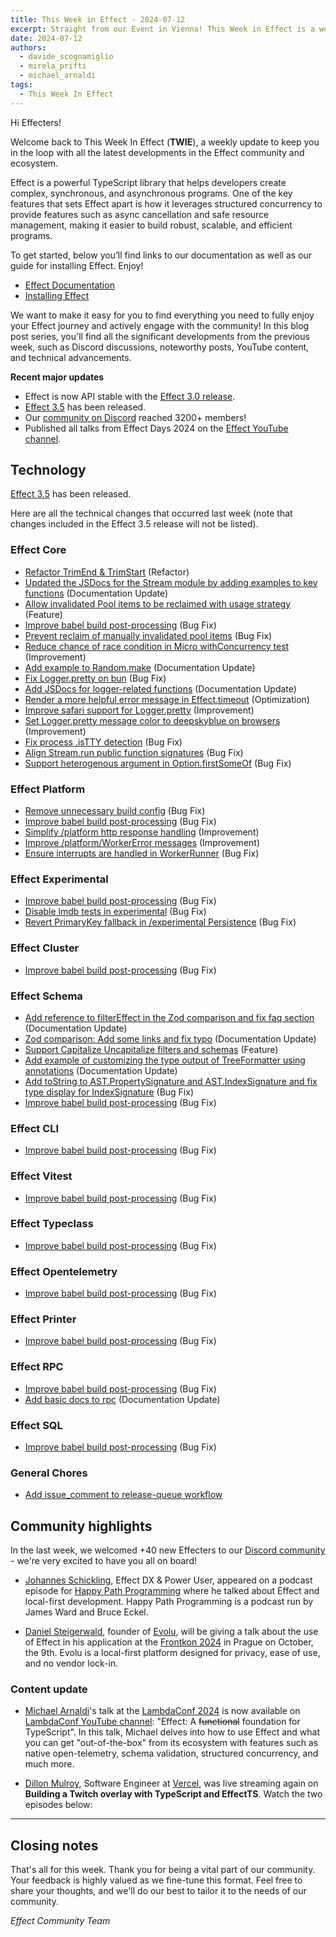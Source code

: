 ```yaml
---
title: This Week in Effect - 2024-07-12
excerpt: Straight from our Event in Vienna! This Week in Effect is a weekly blog post that makes a summary of what happened in the Effect Community and Ecosystem to help you keep track of all the news, features and changes!
date: 2024-07-12
authors:
  - davide_scognamiglio
  - mirela_prifti
  - michael_arnaldi
tags:
  - This Week In Effect
---
```



Hi Effecters!

Welcome back to This Week In Effect (**TWIE**), a weekly update to keep you in the loop with all the latest developments in the Effect community and ecosystem.

Effect is a powerful TypeScript library that helps developers create complex, synchronous, and asynchronous programs. One of the key features that sets Effect apart is how it leverages structured concurrency to provide features such as async cancellation and safe resource management, making it easier to build robust, scalable, and efficient programs.

To get started, below you’ll find links to our documentation as well as our guide for installing Effect. Enjoy!

- [Effect Documentation](/docs/getting-started/introduction/)
- [Installing Effect](/docs/getting-started/installation/)

We want to make it easy for you to find everything you need to fully enjoy your Effect journey and actively engage with the community! In this blog post series, you'll find all the significant developments from the previous week, such as Discord discussions, noteworthy posts, YouTube content, and technical advancements.

**Recent major updates**

- Effect is now API stable with the [Effect 3.0 release](https://effect.website/blog/effect-3.0).
- [Effect 3.5](https://effect.website/blog/effect-3.5) has been released.
- Our [community on Discord](https://discord.gg/effect-ts) reached 3200+ members!
- Published all talks from Effect Days 2024 on the [Effect YouTube channel](https://www.youtube.com/@effect-ts).

## Technology

[Effect 3.5](https://effect.website/blog/effect-3.5) has been released.

Here are all the technical changes that occurred last week (note that changes included in the Effect 3.5 release will not be listed).

### Effect Core

- [Refactor TrimEnd & TrimStart](https://github.com/Effect-TS/effect/pull/3181) (Refactor)
- [Updated the JSDocs for the Stream module by adding examples to key functions](https://github.com/Effect-TS/effect/pull/3204) (Documentation Update)
- [Allow invalidated Pool items to be reclaimed with usage strategy](https://github.com/Effect-TS/effect/pull/3202) (Feature)
- [Improve babel build post-processing](https://github.com/Effect-TS/effect/pull/3206) (Bug Fix)
- [Prevent reclaim of manually invalidated pool items](https://github.com/Effect-TS/effect/pull/3210) (Bug Fix)
- [Reduce chance of race condition in Micro withConcurrency test](https://github.com/Effect-TS/effect/pull/3211) (Improvement)
- [Add example to Random.make](https://github.com/Effect-TS/effect/pull/3219/) (Documentation Update)
- [Fix Logger.pretty on bun](https://github.com/Effect-TS/effect/pull/3220) (Bug Fix)
- [Add JSDocs for logger-related functions](https://github.com/Effect-TS/effect/pull/3221) (Documentation Update)
- [Render a more helpful error message in Effect.timeout](https://github.com/Effect-TS/effect/pull/3228) (Optimization)
- [Improve safari support for Logger.pretty](https://github.com/Effect-TS/effect/pull/3235) (Improvement)
- [Set Logger.pretty message color to deepskyblue on browsers](https://github.com/Effect-TS/effect/pull/3236) (Improvement)
- [Fix process .isTTY detection](https://github.com/Effect-TS/effect/pull/3240) (Bug Fix)
- [Align Stream.run public function signatures](https://github.com/Effect-TS/effect/pull/3238) (Bug Fix)
- [Support heterogenous argument in Option.firstSomeOf](https://github.com/Effect-TS/effect/pull/3230) (Bug Fix)

### Effect Platform

- [Remove unnecessary build config](https://github.com/Effect-TS/effect/pull/3207) (Bug Fix)
- [Improve babel build post-processing](https://github.com/Effect-TS/effect/pull/3206) (Bug Fix)
- [Simplify /platform http response handling](https://github.com/Effect-TS/effect/pull/3209) (Improvement)
- [Improve /platform/WorkerError messages](https://github.com/Effect-TS/effect/pull/3223) (Improvement)
- [Ensure interrupts are handled in WorkerRunner](https://github.com/Effect-TS/effect/pull/3241) (Bug Fix)

### Effect Experimental

- [Improve babel build post-processing](https://github.com/Effect-TS/effect/pull/3206) (Bug Fix)
- [Disable lmdb tests in experimental](https://github.com/Effect-TS/effect/pull/3217) (Bug Fix)
- [Revert PrimaryKey fallback in /experimental Persistence](https://github.com/Effect-TS/effect/pull/3233) (Bug Fix)

### Effect Cluster

- [Improve babel build post-processing](https://github.com/Effect-TS/effect/pull/3206) (Bug Fix)

### Effect Schema

- [Add reference to filterEffect in the Zod comparison and fix faq section](https://github.com/Effect-TS/effect/pull/3182) (Documentation Update)
- [Zod comparison: Add some links and fix typo](https://github.com/Effect-TS/effect/pull/3183) (Documentation Update)
- [Support Capitalize Uncapitalize filters and schemas](https://github.com/Effect-TS/effect/pull/3192) (Feature)
- [Add example of customizing the type output of TreeFormatter using annotations](https://github.com/Effect-TS/effect/pull/3193) (Documentation Update)
- [Add toString to AST.PropertySignature and AST.IndexSignature and fix type display for IndexSignature](https://github.com/Effect-TS/effect/pull/3198) (Bug Fix)
- [Improve babel build post-processing](https://github.com/Effect-TS/effect/pull/3206) (Bug Fix)

### Effect CLI

- [Improve babel build post-processing](https://github.com/Effect-TS/effect/pull/3206) (Bug Fix)

### Effect Vitest

- [Improve babel build post-processing](https://github.com/Effect-TS/effect/pull/3206) (Bug Fix)

### Effect Typeclass

- [Improve babel build post-processing](https://github.com/Effect-TS/effect/pull/3206) (Bug Fix)

### Effect Opentelemetry

- [Improve babel build post-processing](https://github.com/Effect-TS/effect/pull/3206) (Bug Fix)

### Effect Printer

- [Improve babel build post-processing](https://github.com/Effect-TS/effect/pull/3206) (Bug Fix)

### Effect RPC

- [Improve babel build post-processing](https://github.com/Effect-TS/effect/pull/3206) (Bug Fix)
- [Add basic docs to rpc](https://github.com/Effect-TS/effect/pull/3214) (Documentation Update)

### Effect SQL

- [Improve babel build post-processing](https://github.com/Effect-TS/effect/pull/3206) (Bug Fix)

### General Chores

- [Add issue_comment to release-queue workflow](https://github.com/Effect-TS/effect/pull/3242)

## Community highlights

In the last week, we welcomed +40 new Effecters to our [Discord community](https://discord.gg/effect-ts) - we're very excited to have you all on board!

- [Johannes Schickling](https://x.com/schickling), Effect DX & Power User, appeared on a podcast episode for [Happy Path Programming](https://podcasters.spotify.com/pod/show/happypathprogramming/episodes/101-Effects-and-Local-First-with-Johannes-Schickling-e2lkhkj) where he talked about Effect and local-first development. Happy Path Programming is a podcast run by James Ward and Bruce Eckel.

<Tweet id="1810351642874978448" />

- [Daniel Steigerwald](https://x.com/steida), founder of [Evolu](https://www.evolu.dev), will be giving a talk about the use of Effect in his application at the [Frontkon 2024](https://www.frontkon.cz) in Prague on October, the 9th. Evolu is a local-first platform designed for privacy, ease of use, and no vendor lock-in.

<Tweet id="1805126236529627137" />

### Content update

- [Michael Arnaldi](https://x.com/MichaelArnaldi)'s talk at the [LambdaConf 2024](https://x.com/lambda_conf) is now available on [LambdaConf YouTube channel](https://www.youtube.com/@LambdaConf): "Effect: A ~~functional~~ foundation for TypeScript". In this talk, Michael delves into how to use Effect and what you can get "out-of-the-box" from its ecosystem with features such as native open-telemetry, schema validation, structured concurrency, and much more.

<YouTube
  id="https://www.youtube.com/embed/BHuY6w9ed5o?si=c4jVrsQM35WeqwVd"
  title="Effect: A Functional Foundation For TypeScript By Michael Arnaldi"
/>

- [Dillon Mulroy](https://twitter.com/dillon_mulroy), Software Engineer at [Vercel](https://vercel.com), was live streaming again on **Building a Twitch overlay with TypeScript and EffectTS**. Watch the two episodes below:

<TwitchPlayerNonInteractive video="2189757748" />

---

<TwitchPlayerNonInteractive video="2192282409" />

## Closing notes

That's all for this week. Thank you for being a vital part of our community. Your feedback is highly valued as we fine-tune this format. Feel free to share your thoughts, and we'll do our best to tailor it to the needs of our community.

_Effect Community Team_

